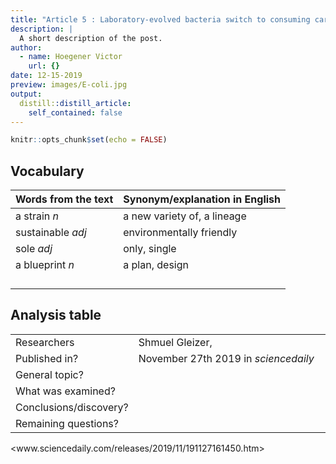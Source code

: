 ```yaml
---
title: "Article 5 : Laboratory-evolved bacteria switch to consuming carbon dioxide for growth"
description: |
  A short description of the post.
author:
  - name: Hoegener Victor
    url: {}
date: 12-15-2019
preview: images/E-coli.jpg
output:
  distill::distill_article:
    self_contained: false
---
```


```r
knitr::opts_chunk$set(echo = FALSE)
```


## Vocabulary

| Words from the text | Synonym/explanation in English |
| ------------------- | ------------------------------ |
| a strain *n*  | a new variety of, a lineage                   |
| sustainable *adj*              | environmentally friendly          |
| sole *adj*                    | only, single         |
| a blueprint *n*                    | a plan, design         |
|                     |          |
|                     |          |
|                    |         |
|                     |          |


## Analysis table

|                              |                                                                     |
| ---------------------------- | ------------------------------------------------------------------- |
| Researchers                  | Shmuel Gleizer,                          |
| Published in?                | November 27th 2019 in *sciencedaily*                                                      |
| General topic?               |                       |
| What was examined?       |       |
| Conclusions/discovery?       |        |
| Remaining questions?         |        |



<www.sciencedaily.com/releases/2019/11/191127161450.htm>

